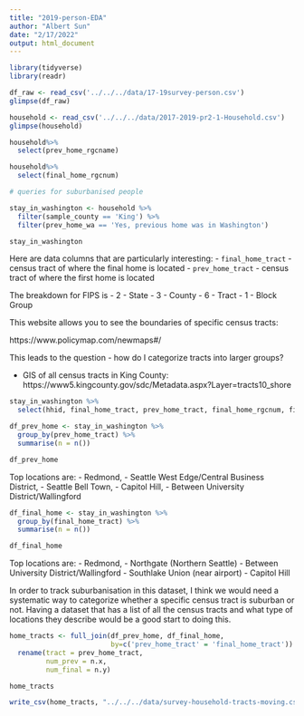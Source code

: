 ```yaml
---
title: "2019-person-EDA"
author: "Albert Sun"
date: "2/17/2022"
output: html_document
---
```


```r
library(tidyverse)
library(readr)
```

```r
df_raw <- read_csv('../../../data/17-19survey-person.csv')
glimpse(df_raw)
```

```r
household <- read_csv('../../../data/2017-2019-pr2-1-Household.csv')
glimpse(household)
```

```r
household%>%
  select(prev_home_rgcname) 
```

```r
household%>%
  select(final_home_rgcnum) 

```

```r
# queries for suburbanised people

stay_in_washington <- household %>%
  filter(sample_county == 'King') %>%
  filter(prev_home_wa == 'Yes, previous home was in Washington')

stay_in_washington
```

Here are data columns that are particularly interesting: 
- `final_home_tract` - census tract of where the final home is located
- `prev_home_tract` - census tract of where the first home is located

The breakdown for FIPS is 
- 2 - State
- 3 - County
- 6 - Tract
- 1 - Block Group

This website allows you to see the boundaries of specific census tracts: 

https://www.policymap.com/newmaps#/

This leads to the question - how do I categorize tracts into larger groups? 

- GIS of all census tracts in King County: https://www5.kingcounty.gov/sdc/Metadata.aspx?Layer=tracts10_shore


```r
stay_in_washington %>%
  select(hhid, final_home_tract, prev_home_tract, final_home_rgcnum, final_home_uvnum, prev_home_rgcname)
```

```r
df_prev_home <- stay_in_washington %>%
  group_by(prev_home_tract) %>%
  summarise(n = n()) 

df_prev_home
```

Top locations are: 
- Redmond, 
- Seattle West Edge/Central Business District, 
- Seattle Bell Town, 
- Capitol Hill, 
- Between University District/Wallingford

```r
df_final_home <- stay_in_washington %>%
  group_by(final_home_tract) %>%
  summarise(n = n())

df_final_home
```

Top locations are: 
- Redmond, 
- Northgate (Northern Seattle)
- Between University District/Wallingford
- Southlake Union (near airport)
- Capitol Hill

In order to track suburbanisation in this dataset, I think we would need a systematic way to categorize whether a specific census tract is suburban or not. Having a dataset that has a list of all the census tracts and what type of locations they describe would be a good start to doing this. 

```r
home_tracts <- full_join(df_prev_home, df_final_home, 
                         by=c('prev_home_tract' = 'final_home_tract')) %>%
  rename(tract = prev_home_tract,
         num_prev = n.x,
         num_final = n.y)

home_tracts

write_csv(home_tracts, "../../../data/survey-household-tracts-moving.csv")
```

